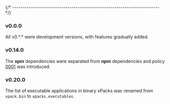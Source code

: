 
{/* ------------------------------------------------------------------------ */}

### v0.0.0

All v0.\*.\* were development versions, with features gradually added.

### v0.14.0

The **xpm** dependencies were separated
from **npm** dependencies and policy [0001](/docs/user/policies/0001/)
was introduced.

### v0.20.0

The list of executable applications in binary xPacks was renamed from
`xpack.bin` to `xpacks.executables`.
